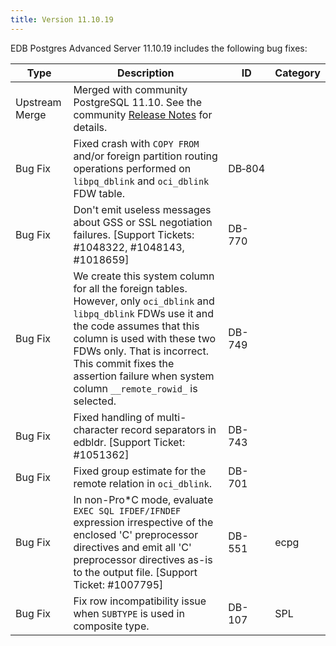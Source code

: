```yaml
---
title: Version 11.10.19
---
```


EDB Postgres Advanced Server 11.10.19 includes the following bug fixes:

| Type           | Description                                                                                                                                                                            | ID     | Category      | 
| -------------- | -------------------------------------------------------------------------------------------------------------------------------------------------------------------------------------- | ------ | ------------- |
| Upstream Merge | Merged with community PostgreSQL 11.10. See the community [Release Notes](https://www.postgresql.org/docs/10/release-11-10.html) for details.                                          |        |               |
| Bug&nbsp;Fix | Fixed crash with `COPY FROM` and/or foreign partition routing operations performed on `libpq_dblink` and `oci_dblink` FDW table. |DB&#8209;804 | |
| Bug Fix | Don't emit useless messages about GSS or SSL negotiation failures. [Support Tickets: #1048322, #1048143, #1018659] | DB-770 |  |
| Bug Fix | We create this system column for all the foreign tables. However, only `oci_dblink` and `libpq_dblink` FDWs use it and the code assumes that this column is used with these two FDWs only. That is incorrect. This commit fixes the assertion failure when system column `__remote_rowid_` is selected. | DB-749 | |
| Bug Fix | Fixed handling of multi-character record separators in edbldr. [Support Ticket: #1051362] | DB-743 | |
| Bug Fix | Fixed group estimate for the remote relation in `oci_dblink`. | DB-701 | |
| Bug Fix | In non-Pro*C mode, evaluate `EXEC SQL IFDEF/IFNDEF` expression irrespective of the enclosed 'C' preprocessor directives and emit all 'C' preprocessor directives as-is to the output file. [Support Ticket: #1007795] | DB-551 | ecpg |
| Bug Fix | Fix row incompatibility issue when `SUBTYPE` is used in composite type. | DB-107 | SPL |

